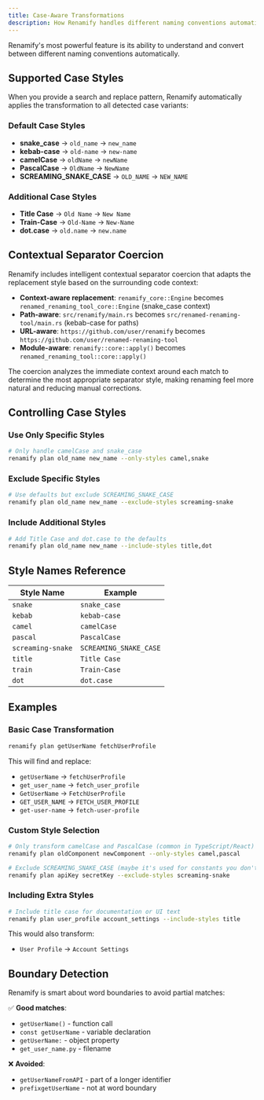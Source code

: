 ```yaml
---
title: Case-Aware Transformations
description: How Renamify handles different naming conventions automatically
---
```


Renamify's most powerful feature is its ability to understand and convert
between different naming conventions automatically.

## Supported Case Styles

When you provide a search and replace pattern, Renamify automatically applies
the transformation to all detected case variants:

### Default Case Styles

- **snake_case** → `old_name` → `new_name`
- **kebab-case** → `old-name` → `new-name`
- **camelCase** → `oldName` → `newName`
- **PascalCase** → `OldName` → `NewName`
- **SCREAMING_SNAKE_CASE** → `OLD_NAME` → `NEW_NAME`

### Additional Case Styles

- **Title Case** → `Old Name` → `New Name`
- **Train-Case** → `Old-Name` → `New-Name`
- **dot.case** → `old.name` → `new.name`

## Contextual Separator Coercion

Renamify includes intelligent contextual separator coercion that adapts the
replacement style based on the surrounding code context:

- **Context-aware replacement**: `renamify_core::Engine` becomes
  `renamed_renaming_tool_core::Engine` (snake_case context)
- **Path-aware**: `src/renamify/main.rs` becomes
  `src/renamed-renaming-tool/main.rs` (kebab-case for paths)
- **URL-aware**: `https://github.com/user/renamify` becomes
  `https://github.com/user/renamed-renaming-tool`
- **Module-aware**: `renamify::core::apply()` becomes
  `renamed_renaming_tool::core::apply()`

The coercion analyzes the immediate context around each match to determine the
most appropriate separator style, making renaming feel more natural and reducing
manual corrections.

## Controlling Case Styles

### Use Only Specific Styles

```bash
# Only handle camelCase and snake_case
renamify plan old_name new_name --only-styles camel,snake
```

### Exclude Specific Styles

```bash
# Use defaults but exclude SCREAMING_SNAKE_CASE
renamify plan old_name new_name --exclude-styles screaming-snake
```

### Include Additional Styles

```bash
# Add Title Case and dot.case to the defaults
renamify plan old_name new_name --include-styles title,dot
```

## Style Names Reference

| Style Name        | Example                |
| ----------------- | ---------------------- |
| `snake`           | `snake_case`           |
| `kebab`           | `kebab-case`           |
| `camel`           | `camelCase`            |
| `pascal`          | `PascalCase`           |
| `screaming-snake` | `SCREAMING_SNAKE_CASE` |
| `title`           | `Title Case`           |
| `train`           | `Train-Case`           |
| `dot`             | `dot.case`             |

## Examples

### Basic Case Transformation

```bash
renamify plan getUserName fetchUserProfile
```

This will find and replace:

- `getUserName` → `fetchUserProfile`
- `get_user_name` → `fetch_user_profile`
- `GetUserName` → `FetchUserProfile`
- `GET_USER_NAME` → `FETCH_USER_PROFILE`
- `get-user-name` → `fetch-user-profile`

### Custom Style Selection

```bash
# Only transform camelCase and PascalCase (common in TypeScript/React)
renamify plan oldComponent newComponent --only-styles camel,pascal

# Exclude SCREAMING_SNAKE_CASE (maybe it's used for constants you don't want to change)
renamify plan apiKey secretKey --exclude-styles screaming-snake
```

### Including Extra Styles

```bash
# Include title case for documentation or UI text
renamify plan user_profile account_settings --include-styles title
```

This would also transform:

- `User Profile` → `Account Settings`

## Boundary Detection

Renamify is smart about word boundaries to avoid partial matches:

✅ **Good matches**:

- `getUserName()` - function call
- `const getUserName` - variable declaration
- `getUserName:` - object property
- `get_user_name.py` - filename

❌ **Avoided**:

- `getUserNameFromAPI` - part of a longer identifier
- `prefixgetUserName` - not at word boundary
